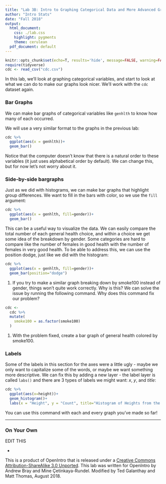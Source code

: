 ```yaml
---
title: "Lab 3B: Intro to Graphing Categorical Data and More Advanced Graphing"
author: "Intro Stats"
date: "Fall 2018"
output:
  html_document:
    css: ./lab.css
    highlight: pygments
    theme: cerulean
  pdf_document: default
---
```


```r
knitr::opts_chunk$set(echo=T, results='hide', message=FALSE, warning=FALSE)
require(tidyverse)
cdc <- read_csv("cdc.csv")
```

In this lab, we'll look at graphing categorical variables, and start to look at what we can do to make our graphs look nicer. We'll work with the `cdc` dataset again.

### Bar Graphs

We can make bar graphs of categorical variables like `genhlth` to know how many of each occurred. 

We will use a very similar format to the graphs in the previous lab:

```r
cdc %>% 
  ggplot(aes(x = genhlth))+
  geom_bar()
```
Notice that the computer doesn't know that there is a natural order to these variables (it just uses alphabetical order by default). We can change this, but for now let's not worry about it.

### Side-by-side bargraphs

Just as we did with histograms, we can make bar graphs that highlight group differences. We want to fill in the bars with color, so we use the `fill` argument:

```r
cdc %>% 
  ggplot(aes(x = genhlth, fill=gender))+
  geom_bar()
```

This can be a useful way to visualize the data. We can easily compare the total number of each general health choice, and within a choice we get some idea of the breakdown by gender. Some categories are hard to compare like the number of females in good health with the number of females in very good health. To be able to address this, we can use the position dodge, just like we did with the histogram:

```r
cdc %>% 
  ggplot(aes(x = genhlth, fill=gender))+
  geom_bar(position="dodge")
```

1. If you try to make a similar graph breaking down by smoke100 instead of gender, things won't quite work correctly. Why is this? We can solve the issue by running the following command. Why does this command fix our problem?
```r
cdc <- 
  cdc %>% 
  mutate(
    smoke100 = as.factor(smoke100)
  )
```

1. With the problem fixed, create a bar graph of general health colored by smoke100.

### Labels

Some of the labels in this section for the axes were a little ugly - maybe we only want to capitalize some of the words, or maybe we want something more descriptive. We can fix this by adding a new layer - the label layer is called `labs()` and there are 3 types of labels we might want: $x$, $y$, and $title$:


```r
cdc %>% 
  ggplot(aes(x=height))+
  geom_histogram()+
  labs(x = "Height", y = "Count", title="Histogram of Heights from the CDC Dataset")
```

You can use this command with each and every graph you've made so far!

* * * 

### On Your Own

EDIT THIS

* 

<div id="license">
This is a product of OpenIntro that is released under a [Creative Commons 
Attribution-ShareAlike 3.0 Unported](http://creativecommons.org/licenses/by-sa/3.0).
This lab was written for OpenIntro by Andrew Bray and Mine &Ccedil;etinkaya-Rundel. Modified by Ted Galanthay and Matt Thomas, August 2018.
</div>